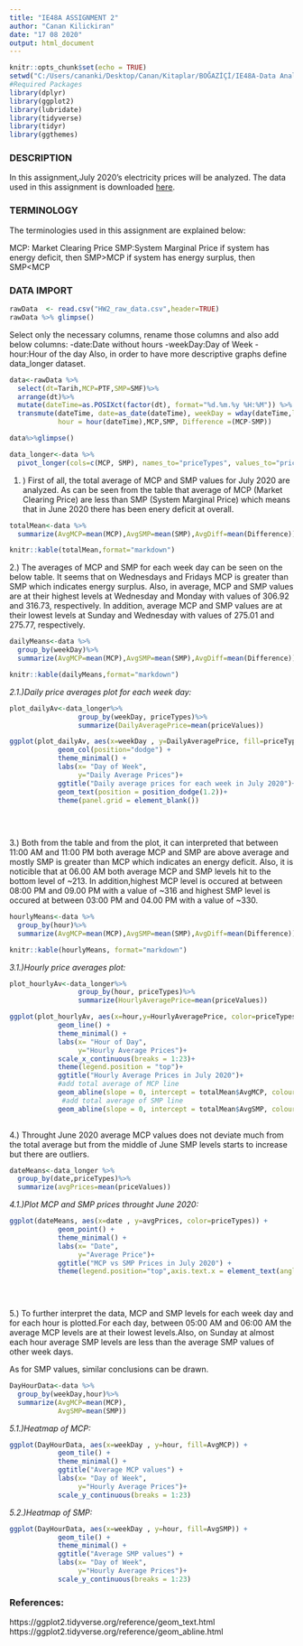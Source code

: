 ---
title: "IE48A ASSIGNMENT 2"
author: "Canan Kilickiran"
date: "17 08 2020"
output: html_document
---

```{r setup, include=TRUE, message=FALSE}
knitr::opts_chunk$set(echo = TRUE)
setwd("C:/Users/cananki/Desktop/Canan/Kitaplar/BOĞAZİÇİ/IE48A-Data Analysis/HW2")
#Required Packages
library(dplyr)
library(ggplot2)
library(lubridate)
library(tidyverse)
library(tidyr)
library(ggthemes)

```
### DESCRIPTION

In this assignment,July 2020’s electricity prices will be analyzed. The data used in this assignment is downloaded [here](https://rapor.epias.com.tr/rapor/xhtml/ptfSmfListeleme.xhtml). 

### TERMINOLOGY

The terminologies used in this assignment are explained below:

MCP: Market Clearing Price
SMP:System Marginal Price
if system has energy deficit, then SMP>MCP
if system has energy surplus, then SMP<MCP

### DATA IMPORT

```{r rawData}
rawData  <- read.csv("HW2_raw_data.csv",header=TRUE)
rawData %>% glimpse()

```

Select only the necessary columns, rename those columns and also add below columns: 
-date:Date without hours
-weekDay:Day of Week
-hour:Hour of the day
Also, in order to have more descriptive graphs define data_longer dataset.

```{r glimpse}

data<-rawData %>% 
  select(dt=Tarih,MCP=PTF,SMP=SMF)%>% 
  arrange(dt)%>% 
  mutate(dateTime=as.POSIXct(factor(dt), format="%d.%m.%y %H:%M")) %>%
  transmute(dateTime, date=as_date(dateTime), weekDay = wday(dateTime,label = TRUE,week_start=1) ,
            hour = hour(dateTime),MCP,SMP, Difference =(MCP-SMP))

data%>%glimpse()

data_longer<-data %>%
  pivot_longer(cols=c(MCP, SMP), names_to="priceTypes", values_to="priceValues")

```

1. ) First of all, the total average of MCP and SMP values for July 2020 are analyzed. As can be seen from the table that average of MCP (Market Clearing Price) are less than SMP (System Marginal Price) which means that in June 2020 there has been enery deficit at overall.

```{r ,message=FALSE}
totalMean<-data %>% 
  summarize(AvgMCP=mean(MCP),AvgSMP=mean(SMP),AvgDiff=mean(Difference))

knitr::kable(totalMean,format="markdown")

```

2.)  The averages of MCP and SMP for each week day can be seen on the below table. It seems that on Wednesdays and Fridays MCP is greater than SMP which indicates energy surplus. Also, in average, MCP and SMP values are at their highest levels at Wednesday and Monday with values of 306.92 and 316.73, respectively. In addition, average MCP and SMP values are at their lowest levels at Sunday and Wednesday with values of 275.01 and 275.77, respectively.

```{r ,message=FALSE}

dailyMeans<-data %>% 
  group_by(weekDay)%>%
  summarize(AvgMCP=mean(MCP),AvgSMP=mean(SMP),AvgDiff=mean(Difference))

knitr::kable(dailyMeans,format="markdown")
```
*2.1.)Daily price averages plot for each week day:*

```{r,message=FALSE}
plot_dailyAv<-data_longer%>%
                 group_by(weekDay, priceTypes)%>%
                 summarize(DailyAveragePrice=mean(priceValues))

ggplot(plot_dailyAv, aes(x=weekDay , y=DailyAveragePrice, fill=priceTypes, label=round(DailyAveragePrice, digits = 0))) +
            geom_col(position="dodge") +
            theme_minimal() +
            labs(x= "Day of Week",
                 y="Daily Average Prices")+
            ggtitle("Daily average prices for each week in July 2020")+
            geom_text(position = position_dodge(1.2))+
            theme(panel.grid = element_blank())
            
            
            

```

3.) Both from the table and from the plot, it can interpreted that between  11:00 AM and 11:00 PM both average MCP and SMP are above average and mostly SMP is greater than MCP which indicates an energy deficit. Also, it is noticible that at 06.00 AM both average MCP and SMP levels hit to the bottom level of ~213.
    In addition,highest MCP level is occured at between 08:00 PM and 09.00 PM with a value of ~316 and highest SMP level is occured at between 03:00 PM and 04.00 PM with a value of ~330.

```{r ,message=FALSE}

hourlyMeans<-data %>% 
  group_by(hour)%>%
  summarize(AvgMCP=mean(MCP),AvgSMP=mean(SMP),AvgDiff=mean(Difference))

knitr::kable(hourlyMeans, format="markdown")

```

*3.1.)Hourly price averages plot:*

```{r,message=FALSE}
plot_hourlyAv<-data_longer%>%
                 group_by(hour, priceTypes)%>%
                 summarize(HourlyAveragePrice=mean(priceValues))

ggplot(plot_hourlyAv, aes(x=hour,y=HourlyAveragePrice, color=priceTypes)) +
            geom_line() +
            theme_minimal() +
            labs(x= "Hour of Day",
                 y="Hourly Average Prices")+
            scale_x_continuous(breaks = 1:23)+
            theme(legend.position = "top")+
            ggtitle("Hourly Average Prices in July 2020")+
            #add total average of MCP line
            geom_abline(slope = 0, intercept = totalMean$AvgMCP, colour="darkred", linetype="dashed")+
             #add total average of SMP line
            geom_abline(slope = 0, intercept = totalMean$AvgSMP, colour= "deepskyblue3",linetype="dashed")
  


```



4.) Throught June 2020 average MCP values does not deviate much from the total average but from the middle of June SMP levels starts to increase but there are outliers.

```{r,message=FALSE}
dateMeans<-data_longer %>% 
  group_by(date,priceTypes)%>%
  summarize(avgPrices=mean(priceValues))

```

*4.1.)Plot MCP and SMP prices throught June 2020:*
```{r,message=FALSE}

ggplot(dateMeans, aes(x=date , y=avgPrices, color=priceTypes)) +
            geom_point() +
            theme_minimal() +
            labs(x= "Date",
                 y="Average Price")+
            ggtitle("MCP vs SMP Prices in July 2020") +
            theme(legend.position="top",axis.text.x = element_text(angle=45,hjust=1,vjust=1))
            

  

```

5.) To further interpret the data, MCP and SMP levels for each week day and for each  hour is plotted.For each day, between 05:00 AM and 06:00 AM the average MCP levels are at their lowest levels.Also, on Sunday at almost each hour average SMP levels are less than the average SMP values of other week days.

  As for SMP values, similar conclusions can be drawn.

```{r,message=FALSE}
DayHourData<-data %>% 
  group_by(weekDay,hour)%>%
  summarize(AvgMCP=mean(MCP),
            AvgSMP=mean(SMP))

```

*5.1.)Heatmap of MCP:*
```{r,message=FALSE}

ggplot(DayHourData, aes(x=weekDay , y=hour, fill=AvgMCP)) +
            geom_tile() +
            theme_minimal() +
            ggtitle("Average MCP values") +
            labs(x= "Day of Week",
                 y="Hourly Average Prices")+
            scale_y_continuous(breaks = 1:23)
```
 
*5.2.)Heatmap of SMP:*

```{r,message=FALSE}

ggplot(DayHourData, aes(x=weekDay , y=hour, fill=AvgSMP)) +
            geom_tile() +
            theme_minimal() +
            ggtitle("Average SMP values") +
            labs(x= "Day of Week",
                 y="Hourly Average Prices")+
            scale_y_continuous(breaks = 1:23)
```
 
### References:

https://ggplot2.tidyverse.org/reference/geom_text.html
https://ggplot2.tidyverse.org/reference/geom_abline.html















